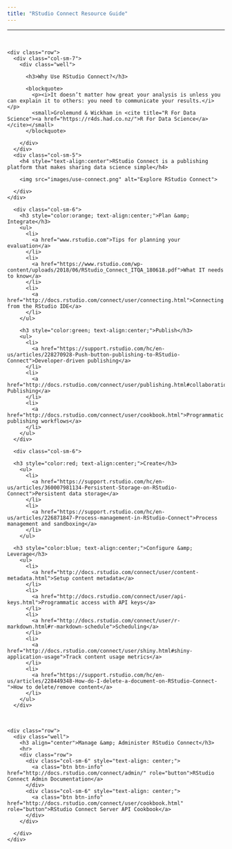 ```yaml
---
title: "RStudio Connect Resource Guide"
---
```


<!--html_preserve-->
<html>
<head>
<hr><br>
</head>

<body>

  <div class="container-fluid">
    <div class="row">
      <div class="col-sm-7">
        <div class="well">
        
          <h3>Why Use RStudio Connect?</h3>
          
          <blockquote>
            <p><i>It doesn’t matter how great your analysis is unless you can explain it to others: you need to communicate your results.</i></p>
            <small>Grolemund & Wickham in <cite title="R For Data Science"><a href="https://r4ds.had.co.nz/">R For Data Science</a></cite></small>
          </blockquote>
          
        </div>
      </div>
      <div class="col-sm-5">
        <h4 style="text-align:center">RStudio Connect is a publishing platform that makes sharing data science simple</h4>
        
        <img src="images/use-connect.png" alt="Explore RStudio Connect">
        
      </div>
    </div>
  </div>

<div class="container-fluid">
  <div class="row">
      <div class="col-sm-6">
        <h3 style="color:orange; text-align:center;">Plan &amp; Integrate</h3>
        <ul>
          <li>
            <a href="www.rstudio.com">Tips for planning your evaluation</a>
          </li>
          <li>
            <a href="https://www.rstudio.com/wp-content/uploads/2018/06/RStudio_Connect_ITQA_180618.pdf">What IT needs to know</a>
          </li>
          <li>
            <a href="http://docs.rstudio.com/connect/user/connecting.html">Connecting from the RStudio IDE</a>
          </li>
        </ul>
        
        <h3 style="color:green; text-align:center;">Publish</h3>
        <ul>
          <li>
            <a href="https://support.rstudio.com/hc/en-us/articles/228270928-Push-button-publishing-to-RStudio-Connect">Developer-driven publishing</a>
          </li>
          <li>
            <a href="http://docs.rstudio.com/connect/user/publishing.html#collaboration">Collaborative Publishing</a>
          </li>
          <li>
            <a href="http://docs.rstudio.com/connect/user/cookbook.html">Programmatic publishing workflows</a>
          </li>
        </ul>
      </div>
      
      <div class="col-sm-6">
      
      <h3 style="color:red; text-align:center;">Create</h3>
        <ul>
          <li>
            <a href="https://support.rstudio.com/hc/en-us/articles/360007981134-Persistent-Storage-on-RStudio-Connect">Persistent data storage</a>
          </li>
          <li>
            <a href="https://support.rstudio.com/hc/en-us/articles/226871847-Process-management-in-RStudio-Connect">Process management and sandboxing</a>
          </li>
        </ul>
      
      <h3 style="color:blue; text-align:center;">Configure &amp; Leverage</h3>
        <ul>
          <li>
            <a href="http://docs.rstudio.com/connect/user/content-metadata.html">Setup content metadata</a>
          </li>
          <li>
            <a href="http://docs.rstudio.com/connect/user/api-keys.html">Programmatic access with API keys</a>
          </li>
          <li>
            <a href="http://docs.rstudio.com/connect/user/r-markdown.html#r-markdown-schedule">Scheduling</a>
          </li>
          <li>
            <a href="http://docs.rstudio.com/connect/user/shiny.html#shiny-application-usage">Track content usage metrics</a>
          </li>
          <li>
            <a href="https://support.rstudio.com/hc/en-us/articles/228449348-How-do-I-delete-a-document-on-RStudio-Connect-">How to delete/remove content</a>
          </li>
        </ul>
      </div>
  </div>
  
  <br>
  
    <div class="row">
      <div class="well">
        <h3 align="center">Manage &amp; Administer RStudio Connect</h3>
        <hr>
        <div class="row">
          <div class="col-sm-6" style="text-align: center;">
            <a class="btn btn-info" href="http://docs.rstudio.com/connect/admin/" role="button">RStudio Connect Admin Documentation</a>
          </div>
          <div class="col-sm-6" style="text-align: center;">
            <a class="btn btn-info" href="http://docs.rstudio.com/connect/user/cookbook.html" role="button">RStudio Connect Server API Cookbook</a>
          </div>
        </div>
        
      </div>
    </div>
  </div>
  
</body></html>
<!--/html_preserve-->
